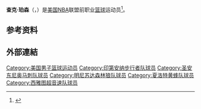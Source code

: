 {{noteTA|G1=NBA|T=zh-cn:查克·珀森|1=zh-cn:查克}}
{{Infobox NBA Player
| name         = 查克·珀森<br/>{{lang|en|Chuck Person}}
| image        =Chuck Person in 2010.jpg
| number       = 45
| position     = 小前锋、大前锋    
| birth_date   = {{Birth date|1964|6|27}}
| birth_place  = 
| nationality  = {{USA}}
| height_ft    = 6 
| height_in    = 8
| weight_lb    = 220
| highschool   = Brantley in Brantley, Alabama
| college      = Auburn University
| draft =
| draft_year   = 1986
| draft_round  = 1
| draft_pick   = 4
| draft_team   = [[印第安纳步行者|印第安纳步行者]]
| career_start = <!-- 新人年份 -->
| career_end   = <!-- 退休年份 -->
| teams        = <!-- 效力過球隊 -->
| coach        = <!-- 執教過球隊 -->
| highlights   = <!-- 生涯焦點與獲得獎項 -->
| stat1label   = 
| stat1value   = 
| stat2label   = 
| stat2value   = 
| stat3label   = 
| stat3value   = 
| letter       = 
| bbr          = 
| profile      = 
| HOF          = <!-- 名人堂 -->
| HOF_player   = <!-- 球員名人堂 -->
| HOF_coach    = <!-- 教練名人堂 -->
}}
{{世大運獎牌記錄
|項目=籃球
|a1=1985
|b1=2
}}
'''查克·珀森'''（{{lang-en|'''Chuck Person'''}}，{{Bd|1964年|6月27日||}}）是[[美国|美国]][[NBA|NBA]]联盟前职业[[篮球|篮球]]运动员<ref>{{Cite web|url=http://www.basketball-reference.com/players/p/persoch01.html|title=查克·珀森|accessdate=2016年4月13日|author=|date=|publisher=|archive-date=2016年4月10日|archive-url=https://web.archive.org/web/20160410193250/http://www.basketball-reference.com/players/p/persoch01.html|dead-url=no}}</ref>。

== 参考资料 ==
{{Reflist}}

== 外部連結 ==

{{美国篮球年度最佳男运动员}}
{{1986 NBA Draft}}
{{Authority control}}
{{DEFAULTSORT:Person, Chuck}}

[[Category:美国男子篮球运动员|Category:美国男子篮球运动员]]
[[Category:印第安纳步行者队球员|Category:印第安纳步行者队球员]]
[[Category:圣安东尼奥马刺队球员|Category:圣安东尼奥马刺队球员]]
[[Category:明尼苏达森林狼队球员|Category:明尼苏达森林狼队球员]]
[[Category:夏洛特黄蜂队球员|Category:夏洛特黄蜂队球员]]
[[Category:西雅图超音速队球员|Category:西雅图超音速队球员]]